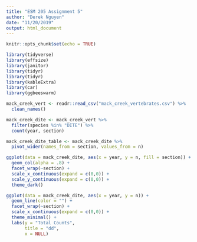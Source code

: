 ```yaml
---
title: "ESM 205 Assignment 5"
author: "Derek Nguyen"
date: "11/20/2019"
output: html_document
---
```


```r
knitr::opts_chunk$set(echo = TRUE)
```




```r
library(tidyverse)
library(effsize)
library(janitor)
library(tidyr)
library(tidyr)
library(kableExtra)
library(car)
library(ggbeeswarm)
```


```r
mack_creek_vert <- readr::read_csv("mack_creek_vertebrates.csv") %>% 
  clean_names()
```



```r
mack_creek_dite <- mack_creek_vert %>% 
  filter(species %in% "DITE") %>% 
  count(year, section)

mack_creek_dite_table <- mack_creek_dite %>% 
  pivot_wider(names_from = section, values_from = n)
```

```r
ggplot(data = mack_creek_dite, aes(x = year, y = n, fill = section)) +
  geom_col(alpha = .8) +
  facet_wrap(~section) +
  scale_x_continuous(expand = c(0,0)) +
  scale_y_continuous(expand = c(0,0)) +
  theme_dark()
```

```r
ggplot(data = mack_creek_dite, aes(x = year, y = n)) +
  geom_line(color = "") +
  facet_wrap(~section) +
  scale_x_continuous(expand = c(0,0)) +
  theme_minimal() +
  labs(y = "Total Counts",
       title = "dd",
       x = NULL)
```










